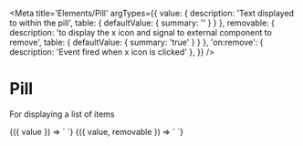 
<Meta
  title='Elements/Pill'
  argTypes={{
    value: {
      description: 'Text displayed to within the pill',
      table: { defaultValue: { summary: '' } }
    },
    removable: {
      description: 'to display the x icon and signal to external component to remove',
      table: { defaultValue: { summary: 'true' } }
    },
    'on:remove': {
      description: 'Event fired when x icon is clicked'
    },
  }}
/>

# Pill

For displaying a list of items

<Canvas>
  <Story
    name='Primary'
    args={{
      value: 'cool pill',
    }}
  >
    {({ value }) => `
      <v-pill
        value='${value}'
      />
    `}
  </Story>
</Canvas>

<Canvas>
  <Story
    name='unremovable'
    args={{
      value: 'not removable',
      removable: 'false',
    }}
  >
    {({ value, removable }) => `
      <v-pill
        value='${value}'
        removable='${removable}'
      />
    `}
  </Story>
</Canvas>